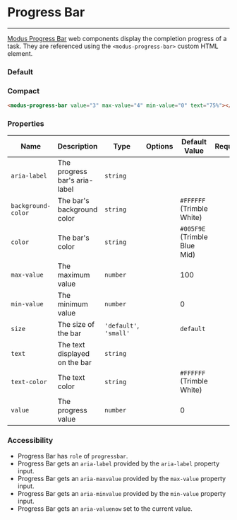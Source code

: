 # Progress Bar

---

[Modus Progress Bar](https://modus.trimble.com/components/progress-bars/) web components display the completion progress of a task. They are referenced using the `<modus-progress-bar>` custom HTML element.

### Default

<div>
  <modus-progress-bar value="3" max-value="4" min-value="0" text="75%"></modus-progress-bar>
</div>

<Anchor storyId="components-progress-bar--default" />

### Compact

<div>
  <modus-progress-bar value="3" max-value="4" min-value="0" size="compact"></modus-progress-bar>
</div>

<Anchor storyId="components-progress-bar--compact" />

```html
<modus-progress-bar value="3" max-value="4" min-value="0" text="75%"></modus-progress-bar> <modus-progress-bar value="3" max-value="4" min-value="0" size="compact"></modus-progress-bar>
```

### Properties

| Name               | Description                   | Type                   | Options | Default Value                | Required |
| ------------------ | ----------------------------- | ---------------------- | ------- | ---------------------------- | -------- |
| `aria-label`       | The progress bar's aria-label | `string`               |         |                              |          |
| `background-color` | The bar's background color    | `string`               |         | `#FFFFFF` (Trimble White)    |          |
| `color`            | The bar's color               | `string`               |         | `#005F9E` (Trimble Blue Mid) |          |
| `max-value`        | The maximum value             | `number`               |         | 100                          |          |
| `min-value `       | The minimum value             | `number`               |         | 0                            |          |
| `size`             | The size of the bar           | `'default'`, `'small'` |         | `default`                    |          |
| `text`             | The text displayed on the bar | `string`               |         |                              |          |
| `text-color`       | The text color                | `string`               |         | `#FFFFFF` (Trimble White)    |          |
| `value`            | The progress value            | `number`               |         | 0                            |          |

### Accessibility

- Progress Bar has `role` of `progressbar`.
- Progress Bar gets an `aria-label` provided by the `aria-label` property input.
- Progress Bar gets an `aria-maxvalue` provided by the `max-value` property input.
- Progress Bar gets an `aria-minvalue` provided by the `min-value` property input.
- Progress Bar gets an `aria-valuenow` set to the current value.
